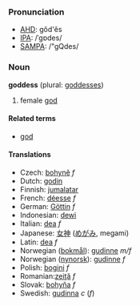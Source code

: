 ===Pronunciation===
*[[w:AHD|AHD]]: gŏd'ĕs
*[[w:IPA|IPA]]: /ˈgɒdes/
*[[w:SAMPA|SAMPA]]: /"gQdes/

=== Noun ===
'''goddess''' (plural: [[goddesses]])

#female [[god]]

====Related terms====
*[[god]]

==== Translations ====
*Czech: [[bohyně]] ''f''
*Dutch: [[godin]]
*Finnish: [[jumalatar]]
*French: [[déesse]] ''f''
*German: [[Göttin]] ''f''
*Indonesian: [[dewi]]
*Italian: [[dea]] ''f''
*Japanese: [[女神]] ([[めがみ]], megami)
*Latin: [[dea]] ''f''
*Norwegian ([[bokmål]]): [[gudinne]] ''m/f''
*Norwegian ([[nynorsk]]): [[gudinne]] ''f''
*Polish: [[bogini]] ''f''
*Romanian:[[zeiţă]] ''f''
*Slovak: [[bohyňa]] ''f''
*Swedish: [[gudinna]] ''c'' (''f'')